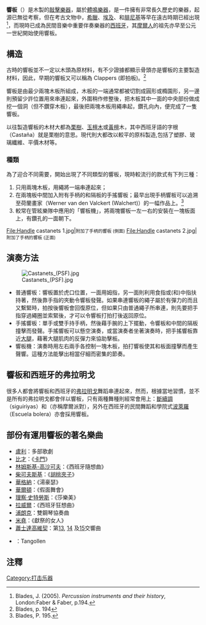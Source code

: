 {{Unreferenced|time=2021-05-30T08:35:21+00:00}}
{{Infobox instrument
|name=響板
|names=
|image=Castagnetten.jpg
|image_capt=響板
|background=percussion
|classification=[[打擊樂器|打擊樂器]]
|hornbostel_sachs=111.141
|hornbostel_sachs_desc=
|range=
|related=
|musicians=
|builders=
|articles=
}}
'''響板'''（{{lang-en|Castanets}}）是木製的[[敲擊樂器|敲擊樂器]]，屬於[[體鳴樂器|體鳴樂器]]，是一件擁有非常長久歷史的樂器，起源已無從考察，但在考古文物中，[[希臘|希臘]]、[[埃及|埃及]]、和[[腓尼基|腓尼基]]等早在遠古時期已經出現<ref>Blades, J. (2005). ''Percussion instruments and their history '', London:Faber & Faber, p.194.</ref>，而現時已成為民間音樂中重要伴奏樂器的[[西班牙|西班牙]]，其[[摩爾人|摩爾人]]的祖先亦早至公元一世紀開始使用響板。

==構造==
古時的響板並不一定以木頭為原材料，有不少證據都顯示骨頭亦是響板的主要製造材料，因此，早期的響板又可以稱為 Clappers (即拍板)。<ref>Blades, p. 194</ref>

響板是由最少兩塊木板所組成，木板的一端通常都被切割成圓形或橢園形，另一邊則預留少許位置用來串連起來，外圍稍作修整後，把木板其中一面的中央部份做成挖一個洞（但不鑽穿木板），最後把兩塊木板用繩串起，鑽孔向內，便完成了一隻響板。

以往製造響板的木材大都為[[栗樹|栗樹]]、[[玉檀木|玉檀木]]或[[黃檀|黃檀]]木，其中西班牙語的字根（Castaña）就是栗樹的意思。現代則大都改以較平的原枓製造,包括了塑膠、玻璃纖維、平價木材等。

===種類===
為了迎合不同需要，開始出現了不同類型的響板，現時較流行的款式有下列三種：
# 只用兩塊木板，用繩將一端串連起來；
# 在兩塊板中間加入附有手柄的和隔板的手搖響板；最早出現手柄響板可以追溯至荷蘭畫家{{link-en|威納·凡·丹·華卻特|Werner van den Valckert}}（Werner van den Valckert (Walchert)）的一幅作品上。<ref>Blades, P. 195.</ref>
# 較常在管絃樂隊中應用的「響板機」，將兩塊響板一左一右的安裝在一塊板面上，有鑽孔的一面朝下。

<gallery>
File:Handle castanets 1.jpg|<small>附加了手柄的響板 (側面)</small>
File:Handle castanets 2.jpg|<small>附加了手柄的響板 (正面)</small>
</gallery>

==演奏方法==
[[File:Castanets_(PSF).jpg|thumb]]
* 普通響板：響板置於虎口位置，一面用姆指，另一面則利用食指或(和)中指扶持著，然後靠手指的夾動令響板發聲。如果串連響板的繩子屬於有彈力的而且又繫緊時，拍按後響板會回復原位，但如果只由普通繩子所串連，則先要把手指穿過繩圈並索緊後，才可以令響板打拍打後返回原位。
* 手搖響板：單手或雙手持手柄，然後藉手腕的上下擺動，令響板和中間的隔板撞擊而發聲。手搖響板可以懸空演奏，或當演奏者坐著演奏時，把手搖響板靠近[[大腿|大腿]]，藉著大腿肌肉的反彈力來協助擊板。
* 響板機：演奏時用左右兩手各控制一塊木板，拍打響板使其和板面撞擊而產生聲響。這種方法能擊出相當仔細而密集的節奏。

==響板和西班牙的弗拉明戈==
很多人都會將響板和西班牙的[[弗拉明戈|弗拉明戈]]舞蹈串連起來，然而，根據當地習慣，並不是所有的弗拉明戈都會伴以響板，只有兩種舞種則經常會用上：[[斷續調|斷續調]]（siguiriyas）和{{link-en|桑普拉|Zambra}}（亦稱摩爾派對），另外在西班牙的民間舞蹈{{link-en|希維拉納|Sevillanas}}和學院式[[波萊羅|波萊羅]]（Escuela bolera）亦會採用響板。

==部份有運用響板的著名樂曲==
*[[讓-巴普蒂斯特·呂利|盧利]]：多部歌劇
*[[比才|比才]]：《[[卡門|卡門]]》
*[[林姆斯基-高沙可夫|林姆斯基-高沙可夫]]：《西班牙隨想曲》
*[[柴可夫斯基|柴可夫斯基]]：《[[胡桃夾子|胡桃夾子]]》
*[[華格納|華格納]]：《湯豪瑟》
*[[威廉·沃爾頓|華爾頓]]：《假面舞會》
*[[理察·史特勞斯|理察·史特勞斯]]：《莎樂美》
*[[拉威爾|拉威爾]]：《西班牙狂想曲》
*[[浦朗克|浦朗克]]：雙鋼琴協奏曲
*[[米堯|米堯]]：《獻祭的女人》
*[[蕭士塔高維奇|蕭士達高維契]]：第[[第13號交響曲_(蕭士塔高維奇)|13]], [[第14號交響曲_(蕭士塔高維奇)|14]] 及[[第15號交響曲_(蕭士塔高維奇)|15]]交響曲
*{{link-en|卡爾·祖健士|Karl Jenkins}}：Tangollen

==注釋==
{{Commons category|Castanets}}
{{reflist}}

[[Category:打击乐器|Category:打击乐器]]